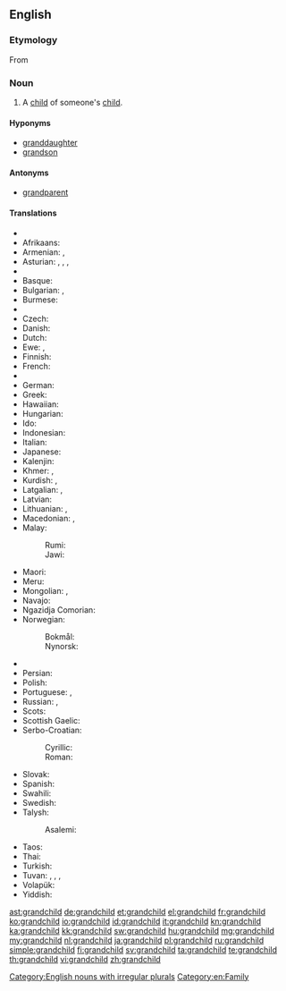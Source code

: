 ==English==
{{wikipedia}}

===Etymology===
From {{prefix|grand|child}}

===Noun===
{{en-noun|grandchildren}}

# A [[child]] of someone's [[child]].

====Hyponyms====
* [[granddaughter]]
* [[grandson]]

====Antonyms====
* {{sense|with regard to ancestry}} [[grandparent]]

====Translations====
{{trans-top|child of someone’s child}}
* {{trreq|ab}}
* Afrikaans: {{t+|af|kleinkind|n}}
* Armenian: {{t-|hy|թոռ|tr=t‘oŕ}}, {{t-|hy|թոռնիկ|tr=t‘oŕnik}}
* Asturian: {{t+|ast|nietu|m}}, {{t+|ast|ñetu|m}}, {{t+|ast|nieta|f}}, {{t+|ast|ñeta|f}}
* {{trreq|av}}
* Basque: {{t+|eu|biloba}}
* Bulgarian: {{t+|bg|внук|m}}, {{t+|bg|внучка|f}}
* Burmese: {{t+|my|မြေး|tr=mjí|sc=Mymr}}
* {{trreq|ce}}
* Czech: {{t+|cs|vnouče|n}}
* Danish: {{t+|da|barnebarn|n}}
* Dutch: {{t+|nl|kleinkind|n}}
* Ewe: {{tø|ee|tɔgbuiyɔvi|n}}, {{tø|ee|mamayɔvi|n}}
* Finnish: {{t+|fi|lapsenlapsi}}
* French: {{t+|fr|petit-enfant|m}}
* {{trreq|ka}}
* German: {{t+|de|Enkelkind|n}}
* Greek: {{t+|el|εγγόνι|n|tr=engóni}}
* Hawaiian: {{tø|haw|moʻopuna}}
* Hungarian: {{t+|hu|unoka}}
* Ido: {{t+|io|nepoto}}
* Indonesian: {{t+|id|cucu}}
* Italian: {{t+|it|nipote|m|f}}
* Japanese: {{t+|ja|孫|tr=まご, mago}}
* Kalenjin: {{tø|kln|mjokoret}}
* Khmer: {{t+|km|ចៅ|sc=Khmr|tr=chav}}, {{t+|km|នត្តា|sc=Khmr|tr=noattaa}}
* Kurdish: {{t+|ku|nevî}}, {{t+|ku|torin}}
* Latgalian: {{tø|ltg|bārnubārns}}, {{tø|ltg|unuks}}
* Latvian: {{t-|lv|mazbērns}}
* Lithuanian: {{t-|lt|vaikaitis}}, {{t-|lt|anūkas}}
* Macedonian: {{t-|mk|внук|m|tr=vnuk}}, {{t-|mk|внука|f|tr=vnúka}}
* Malay:
*: Rumi: {{t-|ms|cucu}}
*: Jawi: {{t-|ms|چوچو|sc=Arab}}
{{trans-mid}}
* Maori: {{t|mi|mokopuna}}
* Meru: {{tø|mer|kajuju}}
* Mongolian: {{t|mn|ач|sc=Cyrl}}, {{t|mn|зээ|sc=Cyrl}}
* Navajo: {{tø|nv|bitsóóké}}
* Ngazidja Comorian: {{tø|zdj|mdjuhu}}
* Norwegian:
*: Bokmål: {{t+|nb|barnebarn|n}}
*: Nynorsk: {{t-|nn|barnebarn|n}}
* {{trreq|os}}
* Persian: {{t+|fa|نوه|tr=nave}}
* Polish: {{t-|pl|wnuczę|n}}
* Portuguese: {{t+|pt|neto|m}}, {{t+|pt|neta|f}}
* Russian: {{t+|ru|внук|m|tr=vnuk}}, {{t+|ru|внучка|f|tr=vnúčka}}
* Scots: {{tø|sco|oe}}
* Scottish Gaelic: {{t+|gd|ogha|m}}
* Serbo-Croatian:
*: Cyrillic: {{t-|sh|унуче|n}}
*: Roman: {{t-|sh|unuče|n}}
* Slovak: {{t-|sk|vnúča|n}}
* Spanish: {{t+|es|nieto|m}}
* Swahili: {{t+|sw|mjukuu}}
* Swedish: {{t+|sv|barnbarn|n}}
* Talysh:
*: Asalemi: {{tø|tly|نوه|tr=nava|sc=fa-Arab}}
* Taos: {{tø|twf|mą́kuna}}
* Thai: {{t+|th|หลาน|tr=lăan}}
* Turkish: {{t+|tr|torun}}
* Tuvan: {{tø|tyv|уруунуң уруу|tr=uruunuŋ uruu}}, {{tø|tyv|уруунуң оглу|tr=uruunuŋ oglu}}, {{tø|tyv|оглунуң уруу|tr=oglunuŋ uruu}}, {{tø|tyv|оглунуң оглу|tr=oglunuŋ oglu}}
* Volapük: {{t+|vo|poscil}}
* Yiddish: {{t-|yi|אייניקל|n|tr=eynikl|sc=Hebr}}
{{trans-bottom}}

[[Category:English nouns with irregular plurals]]
[[Category:en:Family]]

[[ast:grandchild]]
[[de:grandchild]]
[[et:grandchild]]
[[el:grandchild]]
[[fr:grandchild]]
[[ko:grandchild]]
[[io:grandchild]]
[[id:grandchild]]
[[it:grandchild]]
[[kn:grandchild]]
[[ka:grandchild]]
[[kk:grandchild]]
[[sw:grandchild]]
[[hu:grandchild]]
[[mg:grandchild]]
[[my:grandchild]]
[[nl:grandchild]]
[[ja:grandchild]]
[[pl:grandchild]]
[[ru:grandchild]]
[[simple:grandchild]]
[[fi:grandchild]]
[[sv:grandchild]]
[[ta:grandchild]]
[[te:grandchild]]
[[th:grandchild]]
[[vi:grandchild]]
[[zh:grandchild]]